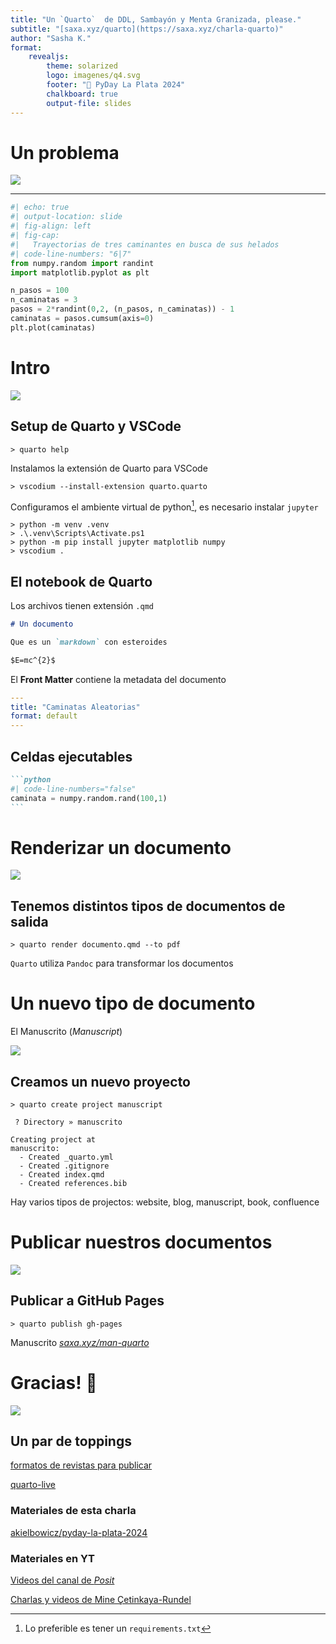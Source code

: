 ```yaml
---
title: "Un `Quarto`  de DDL, Sambayón y Menta Granizada, please."
subtitle: "[saxa.xyz/quarto](https://saxa.xyz/charla-quarto)"
author: "Sasha K."
format: 
    revealjs:
        theme: solarized 
        logo: imagenes/q4.svg
        footer: "🐍 PyDay La Plata 2024"
        chalkboard: true
        output-file: slides
---
```



# Un problema

![](./imagenes/q0.svg){fig-align="left"}

---

```python
#| echo: true
#| output-location: slide
#| fig-align: left
#| fig-cap: 
#|   Trayectorias de tres caminantes en busca de sus helados
#| code-line-numbers: "6|7"
from numpy.random import randint
import matplotlib.pyplot as plt

n_pasos = 100
n_caminatas = 3
pasos = 2*randint(0,2, (n_pasos, n_caminatas)) - 1
caminatas = pasos.cumsum(axis=0)
plt.plot(caminatas)
```

# Intro

![](./imagenes/q1.svg){fig-align="center"}

## Setup de Quarto y VSCode

```.shell
> quarto help
```

::: {.fragment}
Instalamos la extensión de Quarto para VSCode

```.shell
> vscodium --install-extension quarto.quarto
```
:::

::: {.fragment}
Configuramos el ambiente virtual de python[^requirements], es necesario instalar `jupyter`

```.shell
> python -m venv .venv 
> .\.venv\Scripts\Activate.ps1 
> python -m pip install jupyter matplotlib numpy 
> vscodium . 
```
:::

[^requirements]: Lo preferible es tener un `requirements.txt`

## El notebook de Quarto 

:::{.fragment}
Los archivos tienen extensión `.qmd`

```markdown
# Un documento

Que es un `markdown` con esteroides 

$E=mc^{2}$
```
:::

:::{.fragment}

El **Front Matter** contiene la metadata del documento

```.yaml
---
title: "Caminatas Aleatorias"
format: default
---
```
:::

## Celdas ejecutables

```` markdown
```python
#| code-line-numbers="false"
caminata = numpy.random.rand(100,1)
```
````

# Renderizar un documento

![](./imagenes/q2.svg){fig-align="center"}

## Tenemos distintos tipos de documentos de salida

```.shell
> quarto render documento.qmd --to pdf
```

::: {.callout-note .fragment}
`Quarto` utiliza `Pandoc` para transformar los documentos 
:::

## 

# Un nuevo tipo de documento 

:::{.fragment}
El Manuscrito (*Manuscript*)
:::

![](./imagenes/q3.svg){fig-align="center"}

## Creamos un nuevo proyecto

```.shell
> quarto create project manuscript
```
```.shell
 ? Directory » manuscrito
``` 
```.shell
Creating project at 
manuscrito:
  - Created _quarto.yml
  - Created .gitignore
  - Created index.qmd
  - Created references.bib
```

::: {.callout-tip .fragment}
Hay varios tipos de projectos: website, blog, manuscript, book, confluence
:::

# Publicar nuestros documentos

![](./imagenes/q4.svg){fig-align="right"}

## Publicar a GitHub Pages

```.shell
> quarto publish gh-pages
```

::: {.fragment}
Manuscrito [*saxa.xyz/man-quarto*](https://ak.saxa.xyz/pyday-la-plata-2024/)
:::

# Gracias! 🍧

[![](imagenes/quarto.png)](https://quarto.org/)

## Un par de toppings

[formatos de revistas para publicar](https://quarto.org/docs/extensions/listing-journals.html)

[quarto-live](https://r-wasm.github.io/quarto-live/)

### Materiales de esta charla

[akielbowicz/pyday-la-plata-2024](https://github.com/akielbowicz/pyday-la-plata-2024)

### Materiales en YT <i class="fa fa-youtube-play"></i>

[Videos del canal de *Posit*](https://www.youtube.com/playlist?list=PL9HYL-VRX0oQI8fVioFxMTBrViFnRX_Df)

[Charlas y videos de Mine Çetinkaya-Rundel](https://www.youtube.com/results?search_query=quarto+mine+rundel)

